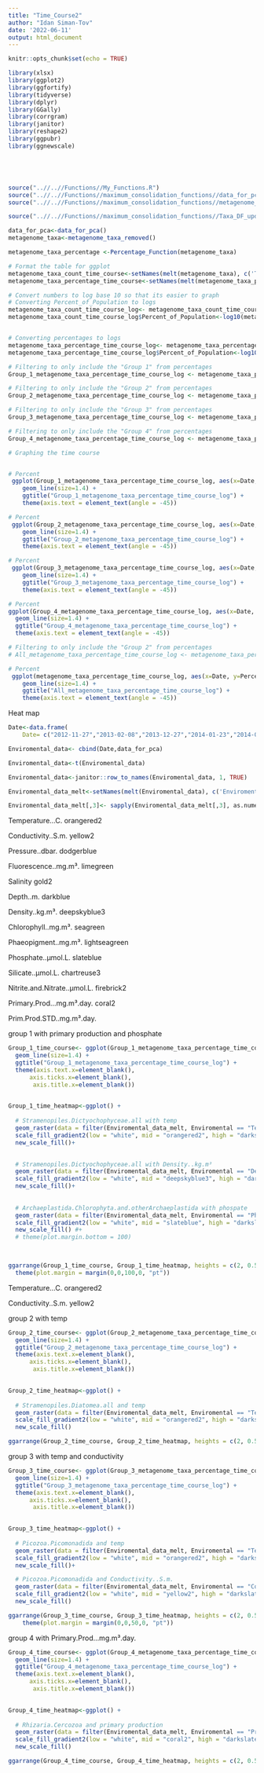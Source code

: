 ```yaml
---
title: "Time_Course2"
author: "Idan Siman-Tov"
date: '2022-06-11'
output: html_document
---
```


```r
knitr::opts_chunk$set(echo = TRUE)
```

```r
library(xlsx)
library(ggplot2)
library(ggfortify)
library(tidyverse)
library(dplyr)
library(GGally)
library(corrgram)
library(janitor)
library(reshape2)
library(ggpubr)
library(ggnewscale)





source("..//..//Functions//My_Functions.R")
source("..//..//Functions//maximum_consolidation_functions//data_for_pca_formating_updatedSept2022_no_percentage_maximum_consolidation.R")
source("..//..//Functions//maximum_consolidation_functions//metagenome_taxa_removed_updatedSept2022_no_percentage_maximum_consolidation.R")

source("..//..//Functions//maximum_consolidation_functions//Taxa_DF_updatedSept2022_no_percentage_maximum_consolidation.R")

```


```r
data_for_pca<-data_for_pca()
metagenome_taxa<-metagenome_taxa_removed()
```


```r
metagenome_taxa_percentage <-Percentage_Function(metagenome_taxa)
```




```r
# Format the table for ggplot
metagenome_taxa_count_time_course<-setNames(melt(metagenome_taxa), c('Taxa', 'Date', 'Percent_of_Population'))
metagenome_taxa_percentage_time_course<-setNames(melt(metagenome_taxa_percentage), c('Taxa', 'Date', 'Percent_of_Population'))
```




```r
# Convert numbers to log base 10 so that its easier to graph
# Converting Percent_of_Population to logs
metagenome_taxa_count_time_course_log<- metagenome_taxa_count_time_course
metagenome_taxa_count_time_course_log$Percent_of_Population<-log10(metagenome_taxa_count_time_course_log$Percent_of_Population)


# Converting percentages to logs
metagenome_taxa_percentage_time_course_log<- metagenome_taxa_percentage_time_course
metagenome_taxa_percentage_time_course_log$Percent_of_Population<-log10(metagenome_taxa_percentage_time_course_log$Percent_of_Population)

```




```r

# Filtering to only include the "Group 1" from percentages
Group_1_metagenome_taxa_percentage_time_course_log <- metagenome_taxa_percentage_time_course_log %>% filter(str_detect(Taxa, "Archaeplastida.Chlorophyta.and.otherArchaeplastida|Stramenopiles.Dictyochophyceae.all"))

# Filtering to only include the "Group 2" from percentages
Group_2_metagenome_taxa_percentage_time_course_log <- metagenome_taxa_percentage_time_course_log %>% filter(str_detect(Taxa, "Excavata.Discoba.Jakobida|Cryptophyceae.Geminigera.and.otherCryptophyceae|Stramenopiles.Diatomea.all|Eukaryota_other"))

# Filtering to only include the "Group 3" from percentages
Group_3_metagenome_taxa_percentage_time_course_log <- metagenome_taxa_percentage_time_course_log %>% filter(str_detect(Taxa, "Picozoa.Picomonadida"))

# Filtering to only include the "Group 4" from percentages
Group_4_metagenome_taxa_percentage_time_course_log <- metagenome_taxa_percentage_time_course_log %>% filter(str_detect(Taxa, "Rhizaria.Cercozoa"))
```



```r
# Graphing the time course


# Percent
 ggplot(Group_1_metagenome_taxa_percentage_time_course_log, aes(x=Date, y=Percent_of_Population, group=Taxa, color=Taxa)) +
    geom_line(size=1.4) +
    ggtitle("Group_1_metagenome_taxa_percentage_time_course_log") +
    theme(axis.text = element_text(angle = -45))

# Percent
 ggplot(Group_2_metagenome_taxa_percentage_time_course_log, aes(x=Date, y=Percent_of_Population, group=Taxa, color=Taxa)) +
    geom_line(size=1.4) +
    ggtitle("Group_2_metagenome_taxa_percentage_time_course_log") +
    theme(axis.text = element_text(angle = -45))

# Percent
 ggplot(Group_3_metagenome_taxa_percentage_time_course_log, aes(x=Date, y=Percent_of_Population, group=Taxa, color=Taxa)) +
    geom_line(size=1.4) +
    ggtitle("Group_3_metagenome_taxa_percentage_time_course_log") +
    theme(axis.text = element_text(angle = -45))

# Percent
ggplot(Group_4_metagenome_taxa_percentage_time_course_log, aes(x=Date, y=Percent_of_Population, group=Taxa, color=Taxa)) +
  geom_line(size=1.4) +
  ggtitle("Group_4_metagenome_taxa_percentage_time_course_log") +
  theme(axis.text = element_text(angle = -45))


```



```r
# Filtering to only include the "Group 2" from percentages
# All_metagenome_taxa_percentage_time_course_log <- metagenome_taxa_percentage_time_course_log %>% filter(str_detect(Taxa, "Excavata.Discoba.Jakobida|Haptophyta.non_Phaeocystis|Eukaryota_other"))

# Percent
 ggplot(metagenome_taxa_percentage_time_course_log, aes(x=Date, y=Percent_of_Population, group=Taxa, color=Taxa)) +
    geom_line(size=1.4) +
    ggtitle("All_metagenome_taxa_percentage_time_course_log") +
    theme(axis.text = element_text(angle = -45))
```







Heat map

```r
Date<-data.frame(
    Date= c("2012-11-27","2013-02-08","2013-12-27","2014-01-23","2014-02-03","2014-02-10","2014-02-28","2014-03-04","2014-12-01","2014-12-11","2015-01-12","2015-01-19","2015-02-09","2015-02-23","2015-03-09"))
```

```r
Enviromental_data<- cbind(Date,data_for_pca)
```

```r
Enviromental_data<-t(Enviromental_data)
```

```r
Enviromental_data<-janitor::row_to_names(Enviromental_data, 1, TRUE)
```

```r
Enviromental_data_melt<-setNames(melt(Enviromental_data), c('Enviromental', 'Date', 'Value'))

```

```r
Enviromental_data_melt[,3]<- sapply(Enviromental_data_melt[,3], as.numeric)
```






Temperature...C.
orangered2

Conductivity..S.m.
yellow2

Pressure..dbar.
dodgerblue

Fluorescence..mg.m³.
limegreen

Salinity
gold2

Depth..m.
darkblue

Density..kg.m³.
deepskyblue3

Chlorophyll..mg.m³.
seagreen

Phaeopigment..mg.m³.
lightseagreen

Phosphate..µmol.L.
slateblue

Silicate..µmol.L.
chartreuse3

Nitrite.and.Nitrate..µmol.L.
firebrick2

Primary.Prod...mg.m³.day.
coral2

Prim.Prod.STD..mg.m³.day.










group 1 with primary production and phosphate

```r
Group_1_time_course<- ggplot(Group_1_metagenome_taxa_percentage_time_course_log, aes(x=Date, y=Percent_of_Population, group=Taxa, color=Taxa)) +
  geom_line(size=1.4) +
  ggtitle("Group_1_metagenome_taxa_percentage_time_course_log") +
  theme(axis.text.x=element_blank(),
      axis.ticks.x=element_blank(),
       axis.title.x=element_blank()) 
      
```

```r
Group_1_time_heatmap<-ggplot() +
  
  # Stramenopiles.Dictyochophyceae.all with temp
  geom_raster(data = filter(Enviromental_data_melt, Enviromental == "Temperature...C."), aes(x = Date, y = Enviromental, fill = Value)) +
  scale_fill_gradient2(low = "white", mid = "orangered2", high = "darkslategrey", midpoint = 0.5, name = "Temperature...C.") +
  new_scale_fill()+

  
  # Stramenopiles.Dictyochophyceae.all with Density..kg.m³
  geom_raster(data = filter(Enviromental_data_melt, Enviromental == "Density..kg.m³."), aes(x = Date, y = Enviromental, fill = Value)) +
  scale_fill_gradient2(low = "white", mid = "deepskyblue3", high = "darkslategrey", midpoint = 1027, name = "Density..kg.m³.") +
  new_scale_fill()+
  
  
  # Archaeplastida.Chlorophyta.and.otherArchaeplastida with phospate
  geom_raster(data = filter(Enviromental_data_melt, Enviromental == "Phosphate..µmol.L."), aes(x = Date, y = Enviromental, fill = Value)) +
  scale_fill_gradient2(low = "white", mid = "slateblue", high = "darkslategrey", midpoint = 1.5, name = "Phosphate..µmol.L.") +
  new_scale_fill() #+
  # theme(plot.margin.bottom = 100)

  


```

```r
ggarrange(Group_1_time_course, Group_1_time_heatmap, heights = c(2, 0.5), ncol = 1, nrow = 2, align = "hv", hjust = 10)+
  theme(plot.margin = margin(0,0,100,0, "pt")) 
```


Temperature...C.
orangered2

Conductivity..S.m.
yellow2





group 2 with temp

```r
Group_2_time_course<- ggplot(Group_2_metagenome_taxa_percentage_time_course_log, aes(x=Date, y=Percent_of_Population, group=Taxa, color=Taxa)) +
  geom_line(size=1.4) +
  ggtitle("Group_2_metagenome_taxa_percentage_time_course_log") +
  theme(axis.text.x=element_blank(),
      axis.ticks.x=element_blank(),
       axis.title.x=element_blank()) 
      
```

```r
Group_2_time_heatmap<-ggplot() +
  
  # Stramenopiles.Diatomea.all and temp
  geom_raster(data = filter(Enviromental_data_melt, Enviromental == "Temperature...C."), aes(x = Date, y = Enviromental, fill = Value)) +
  scale_fill_gradient2(low = "white", mid = "orangered2", high = "darkslategrey", midpoint = 0.5, name = "Temperature...C.") +
  new_scale_fill() 

```

```r
ggarrange(Group_2_time_course, Group_2_time_heatmap, heights = c(2, 0.5), ncol = 1, nrow = 2, align = "hv", hjust = 10)
```






group 3 with temp and conductivity

```r
Group_3_time_course<- ggplot(Group_3_metagenome_taxa_percentage_time_course_log, aes(x=Date, y=Percent_of_Population, group=Taxa, color=Taxa)) +
  geom_line(size=1.4) +
  ggtitle("Group_3_metagenome_taxa_percentage_time_course_log") +
  theme(axis.text.x=element_blank(),
      axis.ticks.x=element_blank(),
       axis.title.x=element_blank()) 
      
```

```r
Group_3_time_heatmap<-ggplot() +
  
  # Picozoa.Picomonadida and temp
  geom_raster(data = filter(Enviromental_data_melt, Enviromental == "Temperature...C."), aes(x = Date, y = Enviromental, fill = Value)) +
  scale_fill_gradient2(low = "white", mid = "orangered2", high = "darkslategrey", midpoint = 0.5, name = "Temperature...C.") +
  new_scale_fill()+

  # Picozoa.Picomonadida and Conductivity..S.m.
  geom_raster(data = filter(Enviromental_data_melt, Enviromental == "Conductivity..S.m."), aes(x = Date, y = Enviromental, fill = Value)) +
  scale_fill_gradient2(low = "white", mid = "yellow2", high = "darkslategrey", midpoint = 2.8, name = "Conductivity..S.m.") +
  new_scale_fill() 

```

```r
ggarrange(Group_3_time_course, Group_3_time_heatmap, heights = c(2, 0.5), ncol = 1, nrow = 2, align = "hv", hjust = 10)+
    theme(plot.margin = margin(0,0,50,0, "pt")) 
```


















group 4 with Primary.Prod...mg.m³.day.

```r
Group_4_time_course<- ggplot(Group_4_metagenome_taxa_percentage_time_course_log, aes(x=Date, y=Percent_of_Population, group=Taxa, color=Taxa)) +
  geom_line(size=1.4) +
  ggtitle("Group_4_metagenome_taxa_percentage_time_course_log") +
  theme(axis.text.x=element_blank(),
      axis.ticks.x=element_blank(),
       axis.title.x=element_blank()) 
      
```

```r
Group_4_time_heatmap<-ggplot() +
  
  # Rhizaria.Cercozoa and primary production
  geom_raster(data = filter(Enviromental_data_melt, Enviromental == "Primary.Prod...mg.m³.day."), aes(x = Date, y = Enviromental, fill = Value)) +
  scale_fill_gradient2(low = "white", mid = "coral2", high = "darkslategrey", midpoint = 450, name = "Primary.Prod...mg.m³.day.") +
  new_scale_fill()

```

```r
ggarrange(Group_4_time_course, Group_4_time_heatmap, heights = c(2, 0.5), ncol = 1, nrow = 2, align = "hv", hjust = 10)
```










